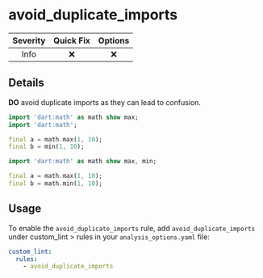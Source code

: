 # avoid_duplicate_imports

| Severity | Quick Fix | Options |
|:--------:|:---------:|:-------:|
|   Info   |    ❌     |   ❌    |

## Details

**DO** avoid duplicate imports as they can lead to confusion.

```dart title="Bad"
import 'dart:math' as math show max;
import 'dart:math';

final a = math.max(1, 10);
final b = min(1, 10);
```

```dart title="Good"
import 'dart:math' as math show max, min;

final a = math.max(1, 10);
final b = math.min(1, 10);
```

## Usage

To enable the `avoid_duplicate_imports` rule, add `avoid_duplicate_imports` under custom_lint > rules in your `analysis_options.yaml` file:

```yaml
custom_lint:
  rules:
    - avoid_duplicate_imports
```

